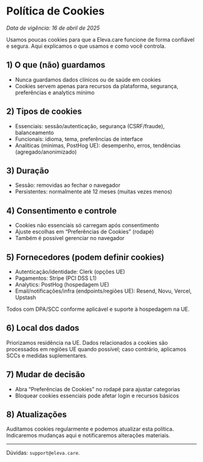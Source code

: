 # Política de Cookies

_Data de vigência: 16 de abril de 2025_

Usamos poucas cookies para que a Eleva.care funcione de forma confiável e segura. Aqui explicamos o que usamos e como você controla.

## 1) O que (não) guardamos

- Nunca guardamos dados clínicos ou de saúde em cookies
- Cookies servem apenas para recursos da plataforma, segurança, preferências e analytics mínimo

## 2) Tipos de cookies

- Essenciais: sessão/autenticação, segurança (CSRF/fraude), balanceamento
- Funcionais: idioma, tema, preferências de interface
- Analíticas (mínimas, PostHog UE): desempenho, erros, tendências (agregado/anonimizado)

## 3) Duração

- Sessão: removidas ao fechar o navegador
- Persistentes: normalmente até 12 meses (muitas vezes menos)

## 4) Consentimento e controle

- Cookies não essenciais só carregam após consentimento
- Ajuste escolhas em “Preferências de Cookies” (rodapé)
- Também é possível gerenciar no navegador

## 5) Fornecedores (podem definir cookies)

- Autenticação/identidade: Clerk (opções UE)
- Pagamentos: Stripe (PCI DSS L1)
- Analytics: PostHog (hospedagem UE)
- Email/notificações/infra (endpoints/regiões UE): Resend, Novu, Vercel, Upstash

Todos com DPA/SCC conforme aplicável e suporte à hospedagem na UE.

## 6) Local dos dados

Priorizamos residência na UE. Dados relacionados a cookies são processados em regiões UE quando possível; caso contrário, aplicamos SCCs e medidas suplementares.

## 7) Mudar de decisão

- Abra “Preferências de Cookies” no rodapé para ajustar categorias
- Bloquear cookies essenciais pode afetar login e recursos básicos

## 8) Atualizações

Auditamos cookies regularmente e podemos atualizar esta política. Indicaremos mudanças aqui e notificaremos alterações materiais.

---

Dúvidas: `support@eleva.care`.
